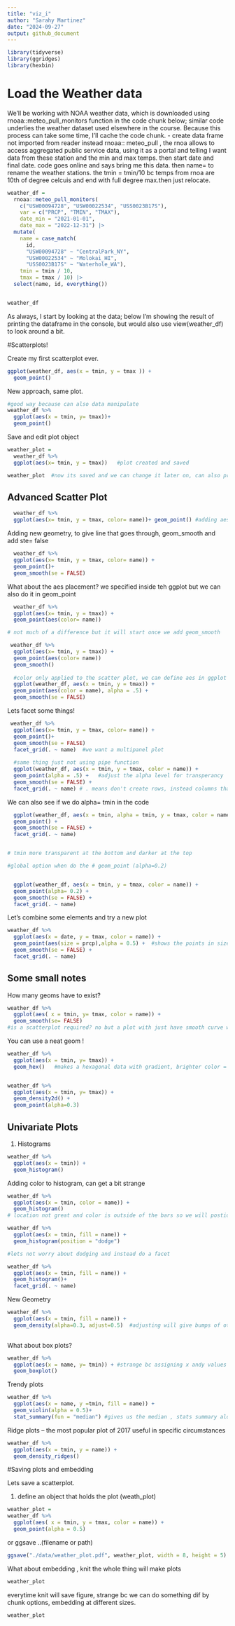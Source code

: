 ```yaml
---
title: "viz_i"
author: "Sarahy Martinez"
date: "2024-09-27"
output: github_document
---
```


```r
library(tidyverse)
library(ggridges)
library(hexbin)

```


# Load the Weather data 
We’ll be working with NOAA weather data, which is downloaded using rnoaa::meteo_pull_monitors function in the code chunk below; similar code underlies the weather dataset used elsewhere in the course. Because this process can take some time, I’ll cache the code chunk.
- create data frame not imported from reader instead rnoaa:: meteo_pull , the rnoa allows to access aggregated public service data, using it as a portal and telling I want data from these station and the min and max temps. then start date and final date. code goes online and says bring me this data. then name= to rename the weather stations. the tmin = tmin/10 bc temps from rnoa are 10th of degree celcuis and end with full degree max.then just relocate. 

```r
weather_df = 
  rnoaa::meteo_pull_monitors(
    c("USW00094728", "USW00022534", "USS0023B17S"),
    var = c("PRCP", "TMIN", "TMAX"), 
    date_min = "2021-01-01",
    date_max = "2022-12-31") |>
  mutate(
    name = case_match(
      id, 
      "USW00094728" ~ "CentralPark_NY", 
      "USW00022534" ~ "Molokai_HI",
      "USS0023B17S" ~ "Waterhole_WA"),
    tmin = tmin / 10,
    tmax = tmax / 10) |>
  select(name, id, everything())


weather_df
```

As always, I start by looking at the data; below I’m showing the result of printing the dataframe in the console, but would also use view(weather_df) to look around a bit.

#Scatterplots! 


Create my first scatterplot ever.

```r

ggplot(weather_df, aes(x = tmin, y = tmax )) + 
  geom_point()

```


New approach, same plot.

```r

#good way because can also data manipulate 
weather_df %>% 
  ggplot(aes(x = tmin, y= tmax))+
  geom_point()

```

Save and edit plot object 

```r
weather_plot = 
  weather_df %>% 
  ggplot(aes(x= tmin, y = tmax))   #plot created and saved

weather_plot  #now its saved and we can change it later on, can also print it.
```

## Advanced Scatter Plot 

```r
  weather_df %>% 
  ggplot(aes(x= tmin, y = tmax, color= name))+ geom_point() #adding aes,

```

Adding new geometry, to give line that goes through, geom_smooth and add ste= false

```r
  weather_df %>% 
  ggplot(aes(x= tmin, y = tmax, color= name)) +
  geom_point()+
  geom_smooth(se = FALSE)
```

What about the aes placement? 
we specified inside teh ggplot but we can also do it in geom_point 

```r
  weather_df %>% 
  ggplot(aes(x= tmin, y = tmax)) +
  geom_point(aes(color= name))

# not much of a difference but it will start once we add geom_smooth 

```

```r

 weather_df %>% 
  ggplot(aes(x= tmin, y = tmax)) +
  geom_point(aes(color= name))
  geom_smooth()
  
  #color only applied to the scatter plot, we can define aes in ggplot and geom
  ggplot(weather_df, aes(x = tmin, y = tmax)) + 
  geom_point(aes(color = name), alpha = .5) +
  geom_smooth(se = FALSE)
```


Lets facet some things! 

```r
 weather_df %>% 
  ggplot(aes(x= tmin, y = tmax, color= name)) +
  geom_point()+
  geom_smooth(se = FALSE)
  facet_grid(. ~ name)  #we want a multipanel plot
  
  #same thing just not using pipe function 
  ggplot(weather_df, aes(x = tmin, y = tmax, color = name)) + 
  geom_point(alpha = .5) +   #adjust the alpha level for transperancy
  geom_smooth(se = FALSE) + 
  facet_grid(. ~ name) # . means don't create rows, instead columns that describe name vice versa
```


We can also see if we do alpha= tmin in the code 

```r
  ggplot(weather_df, aes(x = tmin, alpha = tmin, y = tmax, color = name)) + 
  geom_point() +  
  geom_smooth(se = FALSE) + 
  facet_grid(. ~ name)


# tmin more transparent at the bottom and darker at the top 

#global option when do the # geom_point (alpha=0.2)


  ggplot(weather_df, aes(x = tmin, y = tmax, color = name)) + 
  geom_point(alpha= 0.2) +  
  geom_smooth(se = FALSE) + 
  facet_grid(. ~ name)


```


Let's combine some elements and try a new plot

```r

weather_df %>% 
  ggplot(aes(x = date, y = tmax, color = name)) +
  geom_point(aes(size = prcp),alpha = 0.5) +  #shows the points in size perspective with aes(size= prcp)
  geom_smooth(se = FALSE) +
  facet_grid(. ~ name)

```

## Some small notes 

How many geoms have to exist?
```r
weather_df %>% 
  ggplot(aes( x = tmin, y= tmax, color = name)) +
  geom_smooth(se= FALSE)
#is a scatterplot required? no but a plot with just have smooth curve with no data points, but geom_point shows points. Here it just shows the smooth lines. 
```

You can use a neat geom !

```r

weather_df %>% 
  ggplot(aes(x = tmin, y= tmax)) +
  geom_hex()   #makes a hexagonal data with gradient, brighter color = lots of data points and the other not                 as much 10k, 20k tells more of what data distribution looks like 


weather_df %>% 
  ggplot(aes(x = tmin, y= tmax)) +
  geom_density2d() +
  geom_point(alpha=0.3)
```

## Univariate Plots 

1. Histograms 

```r

weather_df %>% 
  ggplot(aes(x = tmin)) +
  geom_histogram()

```


Adding color to histogram, can get a bit strange 

```r


weather_df %>% 
  ggplot(aes(x = tmin, color = name)) +
  geom_histogram()
# location not great and color is outside of the bars so we will postion so it can dodge instead stack, also filling each bar by using fill.  

weather_df %>% 
  ggplot(aes(x = tmin, fill = name)) +
  geom_histogram(position = "dodge")

#lets not worry about dodging and instead do a facet 

weather_df %>% 
  ggplot(aes(x = tmin, fill = name)) +
  geom_histogram()+
  facet_grid(. ~ name)

```

New Geometry

```r
weather_df %>% 
  ggplot(aes(x = tmin, fill = name)) +
  geom_density(alpha=0.3, adjust=0.5)  #adjusting will give bumps of other info 
 
```

What about box plots?

```r
weather_df %>% 
  ggplot(aes(x = name, y= tmin)) + #strange bc assigning x andy values instead here we are doing categorical.
  geom_boxplot()

```

Trendy plots 
```r
weather_df %>% 
  ggplot(aes(x = name, y =tmin, fill = name)) + 
  geom_violin(alpha = 0.5)+
  stat_summary(fun = "median") #gives us the median , stats summary alone will give mean 

```

Ridge plots -- the most popular plot of 2017
useful in specific circumstances

```r
weather_df %>% 
  ggplot(aes(x = tmin, y = name)) + 
  geom_density_ridges()

```

#Saving plots and embedding 

Lets save a scatterplot.

  1. define an object that holds the plot (weath_plot)

```r

weather_plot = 
weather_df %>% 
  ggplot(aes( x = tmin, y = tmax, color = name)) +
  geom_point(alpha = 0.5)

```
or ggsave ..(filename or path)
```r

ggsave("./data/weather_plot.pdf", weather_plot, width = 8, height = 5)

```


What about embedding , knit the whole thing will make plots
```r
weather_plot 
```

everytime knit will save figure, strange bc we can do something dif by chunk options,
embedding at different sizes. 

```r


weather_plot 



```












